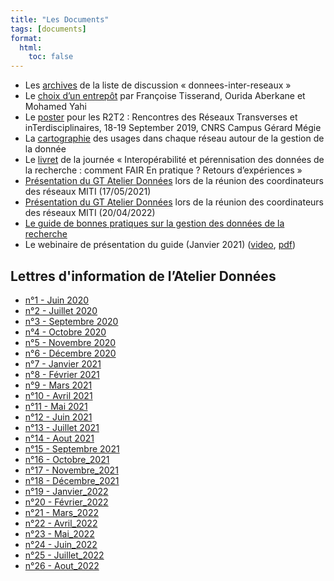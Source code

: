 ```yaml
---
title: "Les Documents"
tags: [documents]
format:
  html:
    toc: false
---
```


- Les [archives](https://listes.services.cnrs.fr/wws/arc/donnees-inter-reseaux/) de la liste de discussion « donnees-inter-reseaux »
- Le [choix d'un entrepôt](/download/Choix_entrepot_hackathon_20200114.pdf) par Françoise Tisserand, Ourida Aberkane et Mohamed Yahi
- Le [poster](/download/R2T2-septembre-2019.pdf) pour les R2T2 : Rencontres des Réseaux Transverses et inTerdisciplinaires, 18-19 September 2019, CNRS Campus Gérard Mégie
- La [cartographie](/download/GTInterreseaux-CartoSyntheseV6-optimise.pdf) des usages dans chaque réseau autour de la gestion de la donnée
- Le [livret](/download/Livret_FAIR_2018.pdf) de la journée « Interopérabilité et pérennisation des données de la recherche : comment FAIR En pratique ? Retours d'expériences »
- [Présentation du GT Atelier Données](/download/Atelier_Donnees_17052021.pdf) lors de la réunion des coordinateurs des réseaux MITI (17/05/2021)
- [Présentation du GT Atelier Données](/download/Atelier_Donnees_20220420.pdf) lors de la réunion des coordinateurs des réseaux MITI (20/04/2022)
- [Le guide de bonnes pratiques sur la gestion des données de la recherche](https://mi-gt-donnees.pages.math.unistra.fr/guide/)
- Le webinaire de présentation du guide (Janvier 2021) ([video](https://www.canal-u.tv/video/atelier_donnees/presentation_du_guide_de_bonnes_pratiques_des_donnees_de_la_recherche.59537), [pdf](/download/Guide_Bonnes_Pratiques_Janvier_2021.pdf))

## Lettres d\'information de l'Atelier Données

- [n°1 - Juin 2020](/lettres/01-Juin_2020.md)
- [n°2 - Juillet 2020](/lettres/02-Juillet_2020.md)
- [n°3 - Septembre 2020](/lettres/03-Septembre_2020.md)
- [n°4 - Octobre 2020](/lettres/04-Octobre_2020.md)
- [n°5 - Novembre 2020](/lettres/05-Novembre_2020.md)
- [n°6 - Décembre 2020](/lettres/06-Décembre_2020.md)
- [n°7 - Janvier 2021](/lettres/07-Janvier_2021.md)
- [n°8 - Février 2021](/lettres/08-Février_2021.md)
- [n°9 - Mars 2021](/lettres/09-Mars_2021.md)
- [n°10 - Avril 2021](/lettres/10-Avril_2021.md)
- [n°11 - Mai 2021](/lettres/11-Mai_2021.md)
- [n°12 - Juin 2021](/lettres/12-Juin_2021.md)
- [n°13 - Juillet 2021](/lettres/13-Juillet_2021.md)
- [n°14 - Aout 2021](/lettres/14-Aout_2021.md)
- [n°15 - Septembre 2021](/lettres/15-Septembre_2021.md)
- [n°16 - Octobre_2021](/lettres/16-Octobre_2021.md) 
- [n°17 - Novembre_2021](/lettres/17-Novembre_2021.md)
- [n°18 - Décembre_2021](/lettres/18-Decembre_2021.md) 
- [n°19 - Janvier_2022](/lettres/19-Janvier_2022.md)
- [n°20 - Février_2022](/lettres/20-Février_2022.md) 
- [n°21 - Mars_2022](/lettres/21-Mars_2022.md)
- [n°22 - Avril_2022](/lettres/22-Avril_2022.md) 
- [n°23 - Mai_2022](/lettres/23-Mai_2022.md)
- [n°24 - Juin_2022](/lettres/24-Juin_2022.md)
- [n°25 - Juillet_2022](/lettres/25-Juillet_2022.md)
- [n°26 - Aout_2022](/lettres/26-Aout_2022.md)

